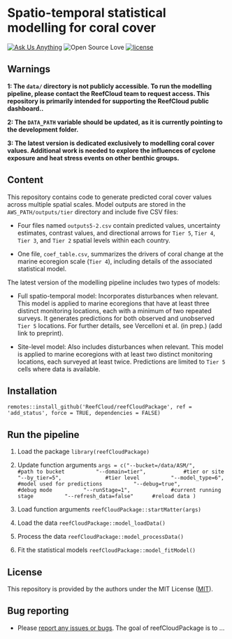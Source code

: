 Spatio-temporal statistical modelling for coral cover 
=========================================================================================

<!-- badges: start -->

[![Ask Us Anything][0a]][0b]
![Open Source Love][0c]
[![license](https://img.shields.io/badge/license-MIT%20+%20file%20LICENSE-lightgrey.svg)](https://choosealicense.com/)

[0a]: https://img.shields.io/badge/Ask%20us-anything-1abc9c.svg
[0b]: https://github.com/open-aims/bcs_mixing_model/issues/new
[0c]: https://badges.frapsoft.com/os/v2/open-source.svg?v=103

## Warnings

**1: The `data/` directory is not publicly accessible. To run the modelling pipeline, please contact the ReefCloud team to request access. This repository is primarily intended for supporting the ReefCloud public dashboard..**

**2: The `DATA_PATH` variable should be updated, as it is currently pointing to the development folder.**

**3: The latest version is dedicated exclusively to modelling coral cover values. Additional work is needed to explore the influences of cyclone exposure and heat stress events on other benthic groups.**

## Content 

This repository contains code to generate predicted coral cover values across multiple spatial scales. Model outputs are stored in the `AWS_PATH/outputs/tier` directory and include five CSV files:

* Four files named `outputs5-2.csv` contain predicted values, uncertainty estimates, contrast values, and directional arrows for `Tier 5`, `Tier 4`, `Tier 3`, and `Tier 2` spatial levels within each country.

* One file, `coef_table.csv`, summarizes the drivers of coral change at the marine ecoregion scale (`Tier 4`), including details of the associated statistical model.

The latest version of the modelling pipeline includes two types of models:

* Full spatio-temporal model: Incorporates disturbances when relevant. This model is applied to marine ecoregions that have at least three distinct monitoring locations, each with a minimum of two repeated surveys. It generates predictions for both observed and unobserved `Tier 5` locations. For further details, see Vercelloni et al. (in prep.) (add link to preprint).

* Site-level model: Also includes disturbances when relevant. This model is applied to marine ecoregions with at least two distinct monitoring locations, each surveyed at least twice. Predictions are limited to `Tier 5` cells where data is available.


## Installation
`remotes::install_github('ReefCloud/reefCloudPackage', ref = 'add_status', force = TRUE, dependencies = FALSE)`

## Run the pipeline 

1. Load the package
`library(reefCloudPackage)`

2. Update function arguments 
`args = c("--bucket=/data/ASM/",      #path to bucket
         "--domain=tier",            #tier or site
         "--by_tier=5",              #tier level
         "--model_type=6",           #model used for predictions
         "--debug=true",             #debug mode
         "--runStage=1",             #current running stage
         "--refresh_data=false"      #reload data
)`

3. Load function arguments
`reefCloudPackage::startMatter(args)`

4. Load the data
`reefCloudPackage::model_loadData()`

5. Process the data
`reefCloudPackage::model_processData()`

6. Fit the statistical models
`reefCloudPackage::model_fitModel()`

## License

This repository is provided by the authors under the MIT License ([MIT](http://opensource.org/licenses/MIT)).

## Bug reporting
* Please [report any issues or bugs](https://github.com/ReefCloud/reefCloudPackage/issues).
The goal of reefCloudPackage is to ...


